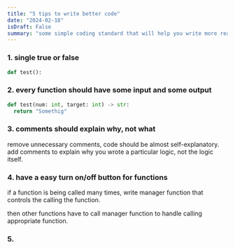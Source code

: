```yaml
---
title: "5 tips to write better code"
date: "2024-02-18"
isDraft: False 
summary: "some simple coding standard that will help you write more readable, managable and scalable code."
---
```


### 1. single true or false

```python
def test():
```

### 2. every function should have some input and some output

```python
def test(num: int, target: int) -> str:
  return "Somethig"
```

### 3. comments should explain why, not what

remove unnecessary comments, code should be almost self-explanatory.
add comments to explain why you wrote a particular logic, not the logic itself.

### 4. have a easy turn on/off button for functions

if a function is being called many times, write manager function that controls the calling the function.

then other functions have to call manager function to handle calling appropriate function.


### 5. 